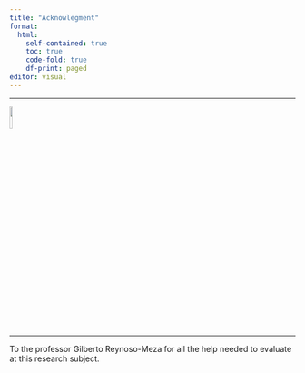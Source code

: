 ```yaml
---
title: "Acknowlegment"
format:
  html:
    self-contained: true
    toc: true
    code-fold: true
    df-print: paged
editor: visual
---
```


***

<left> ![](https://raw.githubusercontent.com/rhozon/Doutorado/main/pucpr_logo.png){width="10%"} </left>

***

To the professor Gilberto Reynoso-Meza for all the help needed to evaluate at this research subject.